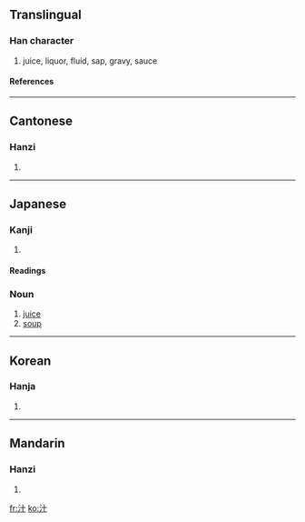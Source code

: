 ==Translingual==
===Han character===
{{Han char|rn=85|rad=水|as=02|sn=5|four=3410<sub>0</sub>|canj=水十 (EJ)}}
# juice, liquor, fluid, sap, gravy, sauce
====References====
{{Han ref|kx=0604.030|dkj=17104|dj=0997.120|hdz=31548.010|uh=6C41|ud=27713|bh=A5C4|bd=42436}}

----
==Cantonese==
===Hanzi===
{{yue-hanzi|jyut=|y=jap1}}
# {{defn|Cantonese}}

----
==Japanese==
===Kanji===
{{ja-kanji|grade=c|rs=水02}}
# {{defn|Japanese}} 
====Readings====
{{ja-readings|on=[[じゅう]] (jū)|kun=[[しる]] (shiru)}}

===Noun===
{{ja-noun|k|hira=しる|rom=shiru}}
# [[juice]]
# [[soup]]

----

==Korean==
===Hanja===
{{ko-hanja|hangeul=[[집]], [[즙]]|eumhun=|rv=jip, jeup|mr=chip, chŭp|y=cip, cup}}
# {{defn|Korean}}

----
==Mandarin==
===Hanzi===
{{cmn-hanzi|pin=[[shī]] (shi1), [[xié]] (xie2), [[zhī]] (zhi1)|wg=shih<sup>1</sup>, hsieh<sup>2</sup>, chih<sup>1</sup>}}
# {{defn|Mandarin}}

[[fr:汁]]
[[ko:汁]]